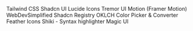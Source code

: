 <Bookmarks title="Tools">
  <BookmarkLink href="https://tailwindcss.com/">Tailwind CSS</BookmarkLink>
  <BookmarkLink href="https://ui.shadcn.com/">Shadcn UI</BookmarkLink>
  <BookmarkLink href="https://lucide.dev/">Lucide Icons</BookmarkLink>
  <BookmarkLink href="https://tremor.so/">Tremor UI</BookmarkLink>
  <BookmarkLink href="https://motion.dev/">Motion (Framer Motion)</BookmarkLink>
  <BookmarkLink href="https://wds-shadcn-registry.netlify.app/">
    WebDevSimplified Shadcn Registry
  </BookmarkLink>
  <BookmarkLink href="https://oklch.com/">
    OKLCH Color Picker & Converter
  </BookmarkLink>
  <BookmarkLink href="https://feathericons.com/">Feather Icons</BookmarkLink>
  <BookmarkLink href="https://shiki.style/">
    Shiki - Syntax highlighter
  </BookmarkLink>
  <BookmarkLink href="https://magicui.design/">Magic UI</BookmarkLink>
</Bookmarks>
